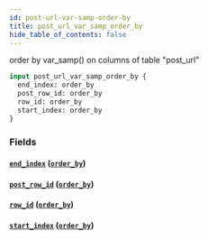 ```yaml
---
id: post-url-var-samp-order-by
title: post_url_var_samp_order_by
hide_table_of_contents: false
---
```


order by var_samp() on columns of table "post_url"

```graphql
input post_url_var_samp_order_by {
  end_index: order_by
  post_row_id: order_by
  row_id: order_by
  start_index: order_by
}
```

### Fields

#### [`end_index`](#) ([`order_by`](../enums/order-by))

#### [`post_row_id`](#) ([`order_by`](../enums/order-by))

#### [`row_id`](#) ([`order_by`](../enums/order-by))

#### [`start_index`](#) ([`order_by`](../enums/order-by))
